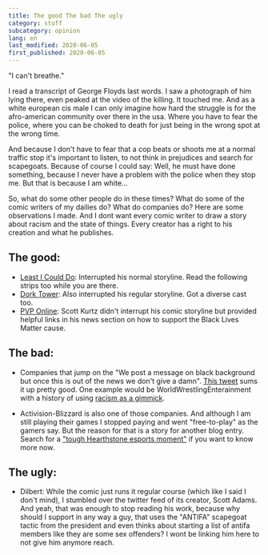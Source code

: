 ```yaml
---
title: The good The bad The ugly
category: stuff
subcategory: opinion
lang: en
last_modified: 2020-06-05
first_published: 2020-06-05
---
```


"I can't breathe."

I read a transcript of George Floyds last words. I saw a photograph of him lying there, even peaked at the video of the
killing. It touched me. And as a white european cis male I can only imagine how hard the struggle is for the
afro-american community over there in the usa. Where you have to fear the police, where you can be choked to death for
just being in the wrong spot at the wrong time.

And because I don't have to fear that a cop beats or shoots me at a normal traffic stop it's important to listen, to not
think in prejudices and search for scapegoats. Because of course I could say: Well, he must have done something, because
I never have a problem with the police when they stop me. But that is because I am white...

So, what do some other people do in these times? What do some of the comic writers of my dailies do? What do companies
do? Here are some observations I made. And I dont want every comic writer to draw a story about racism and the state of
things. Every creator has a right to his creation and what he publishes.

## The good:

- [Least I Could Do](https://leasticoulddo.com/comic/20200602): Interrupted his normal storyline. Read the following
  strips too while you are there.
- [Dork Tower](http://www.dorktower.com/2020/06/01/listen-dork-tower-01-06-20/): Also interrupted his regular storyline.
  Got a diverse cast too.
- [PVP Online](http://pvponline.com/news/black-lives-matter): Scott Kurtz didn't interrupt his comic storyline but
  provided helpful links in his news section on how to support the Black Lives Matter cause.

## The bad:

- Companies that jump on the "We post a message on black background but once this is out of the news we don't give a
  damn". [This tweet](https://twitter.com/Campster/status/1267183124582215680) sums it up pretty good. One example would
  be WorldWrestlingEnterainment with a history of using
  [racism as a gimmick](https://bleacherreport.com/articles/1075655-wwes-15-most-nearly-racist-moments-in-history-with-video).

- Activision-Blizzard is also one of those companies. And although I am still playing their games I stopped paying and
  went "free-to-play" as the gamers say. But the reason for that is a story for another blog entry. Search for a
  ["tough Hearthstone esports moment"](https://www.ecosia.org/search?q=tough+Hearthstone+esports+moment) if you want to
  know more now.

## The ugly:

- Dilbert: While the comic just runs it regular course (which like I said I don't mind), I stumbled over the twitter
  feed of its creator, Scott Adams. And yeah, that was enough to stop reading his work, because why should I support in
  any way a guy, that uses the "ANTIFA" scapegoat tactic from the president and even thinks about starting a list of
  antifa members like they are some sex offenders? I wont be linking him here to not give him anymore reach.
